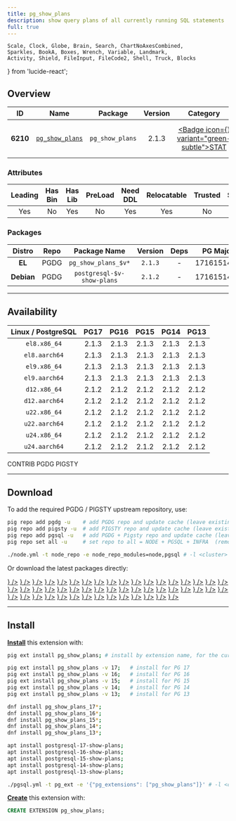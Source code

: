 ```yaml
---
title: pg_show_plans
description: show query plans of all currently running SQL statements
full: true
---
```


    Scale, Clock, Globe, Brain, Search, ChartNoAxesCombined,
    Sparkles, BookA, Boxes, Wrench, Variable, Landmark,
    Activity, Shield, FileInput, FileCode2, Shell, Truck, Blocks
} from 'lucide-react';

## Overview

| <TooltipIconButton tooltip="Extension unique identifier" side="top">ID</TooltipIconButton> | <TooltipIconButton tooltip="Extension name" side="top">Name</TooltipIconButton> | <TooltipIconButton tooltip="Package name for installation" side="top">Package</TooltipIconButton> | <TooltipIconButton tooltip="Latest available extension version" side="top">Version</TooltipIconButton> | <TooltipIconButton tooltip="Extension category" side="top">Category</TooltipIconButton> | <TooltipIconButton tooltip="Open source license" side="top">License</TooltipIconButton> | <TooltipIconButton tooltip="Programming language" side="top">Lang</TooltipIconButton> |
|:--------:|:--------:|:----------:|:--------------:|:---------------------------------------:|:------------------------------------------------------:|:----:|
| **6210** | [`pg_show_plans`](https://github.com/cybertec-postgresql/pg_show_plans) | `pg_show_plans` | 2.1.3 | <a href="/ext/stat" className="no-underline"><Badge icon={<Activity />} variant="green-subtle">STAT</Badge></a> | <a href="/ext/list/license#postgresql" className="no-underline"><Badge icon={<Scale />} variant="blue-subtle">PostgreSQL</Badge></a> | <a href="/ext/list/lang#c"><Badge icon={<FileCode2 />} variant="blue-subtle">C</Badge></a> |

### Attributes

| <TooltipIconButton tooltip="The Primary Leading extension in the Package" side="top">Leading</TooltipIconButton> | <TooltipIconButton tooltip="Contains binary utils" side="top">Has Bin</TooltipIconButton> | <TooltipIconButton tooltip="Contains .so shared library files" side="top">Has Lib</TooltipIconButton> | <TooltipIconButton tooltip="Requires preloading via shared_preload_libraries" side="top">PreLoad</TooltipIconButton> | <TooltipIconButton tooltip="Requires CREATE EXTENSION DDL command" side="top">Need DDL</TooltipIconButton> | <TooltipIconButton tooltip="Can be installed in any schema" side="top">Relocatable</TooltipIconButton> | <TooltipIconButton tooltip="Can be created by non-superuser" side="top">Trusted</TooltipIconButton> | <TooltipIconButton tooltip="Schemas used by this extension" side="top">Schemas</TooltipIconButton> |
|:-------:|:-------:|:-------:|:-------:|:--------:|:-----------:|:-------:|:-------:|
| Yes | No | Yes | No | Yes | Yes | No | - |

### Packages

| <TooltipIconButton tooltip="Linux distribution family, EL or Debian" side="top">Distro</TooltipIconButton> | <TooltipIconButton tooltip="Package repository" side="top">Repo</TooltipIconButton> | <TooltipIconButton tooltip="The RPM/DEB Package Name Pattern (replace $v with real pg major)" side="top">Package Name</TooltipIconButton> | <TooltipIconButton tooltip="Latest package version" side="top">Version</TooltipIconButton> | <TooltipIconButton tooltip="RPM/DEB Package dependencies" side="top">Deps</TooltipIconButton> | <TooltipIconButton tooltip="Available in these PostgreSQL Major Versions" side="top">PG Major</TooltipIconButton> |
|:----------:|:--------:|:------------------------:|:-----------:|:------------:|:------------------:|
|   **EL**   | <Badge variant="blue-subtle"><span className="font-bold">PGDG</span></Badge> | `pg_show_plans_$v*` | `2.1.3` | - | <Badge variant="green-subtle">17</Badge><Badge variant="green-subtle">16</Badge><Badge variant="green-subtle">15</Badge><Badge variant="green-subtle">14</Badge><Badge variant="green-subtle">13</Badge> |
| **Debian** | <Badge variant="blue-subtle"><span className="font-bold">PGDG</span></Badge> | `postgresql-$v-show-plans` | `2.1.2` | - | <Badge variant="green-subtle">17</Badge><Badge variant="green-subtle">16</Badge><Badge variant="green-subtle">15</Badge><Badge variant="green-subtle">14</Badge><Badge variant="green-subtle">13</Badge> |



------

## Availability

| <TooltipIconButton tooltip="Linux Distro Arch / PostgreSQL Major Version" side="top">Linux / PostgreSQL </TooltipIconButton> | **PG17** | **PG16** | **PG15** | **PG14** | **PG13** |
|:-----:|:-----:|:-----:|:-----:|:-----:|:-----:|
| `el8.x86_64` | <Badge variant="blue-subtle">2.1.3</Badge> | <Badge variant="blue-subtle">2.1.3</Badge> | <Badge variant="blue-subtle">2.1.3</Badge> | <Badge variant="blue-subtle">2.1.3</Badge> | <Badge variant="blue-subtle">2.1.3</Badge> |
| `el8.aarch64` | <Badge variant="blue-subtle">2.1.3</Badge> | <Badge variant="blue-subtle">2.1.3</Badge> | <Badge variant="blue-subtle">2.1.3</Badge> | <Badge variant="blue-subtle">2.1.3</Badge> | <Badge variant="blue-subtle">2.1.3</Badge> |
| `el9.x86_64` | <Badge variant="blue-subtle">2.1.3</Badge> | <Badge variant="blue-subtle">2.1.3</Badge> | <Badge variant="blue-subtle">2.1.3</Badge> | <Badge variant="blue-subtle">2.1.3</Badge> | <Badge variant="blue-subtle">2.1.3</Badge> |
| `el9.aarch64` | <Badge variant="blue-subtle">2.1.3</Badge> | <Badge variant="blue-subtle">2.1.3</Badge> | <Badge variant="blue-subtle">2.1.3</Badge> | <Badge variant="blue-subtle">2.1.3</Badge> | <Badge variant="blue-subtle">2.1.3</Badge> |
| `d12.x86_64` | <Badge variant="blue-subtle">2.1.2</Badge> | <Badge variant="blue-subtle">2.1.2</Badge> | <Badge variant="blue-subtle">2.1.2</Badge> | <Badge variant="blue-subtle">2.1.2</Badge> | <Badge variant="blue-subtle">2.1.2</Badge> |
| `d12.aarch64` | <Badge variant="blue-subtle">2.1.2</Badge> | <Badge variant="blue-subtle">2.1.2</Badge> | <Badge variant="blue-subtle">2.1.2</Badge> | <Badge variant="blue-subtle">2.1.2</Badge> | <Badge variant="blue-subtle">2.1.2</Badge> |
| `u22.x86_64` | <Badge variant="blue-subtle">2.1.2</Badge> | <Badge variant="blue-subtle">2.1.2</Badge> | <Badge variant="blue-subtle">2.1.2</Badge> | <Badge variant="blue-subtle">2.1.2</Badge> | <Badge variant="blue-subtle">2.1.2</Badge> |
| `u22.aarch64` | <Badge variant="blue-subtle">2.1.2</Badge> | <Badge variant="blue-subtle">2.1.2</Badge> | <Badge variant="blue-subtle">2.1.2</Badge> | <Badge variant="blue-subtle">2.1.2</Badge> | <Badge variant="blue-subtle">2.1.2</Badge> |
| `u24.x86_64` | <Badge variant="blue-subtle">2.1.2</Badge> | <Badge variant="blue-subtle">2.1.2</Badge> | <Badge variant="blue-subtle">2.1.2</Badge> | <Badge variant="blue-subtle">2.1.2</Badge> | <Badge variant="blue-subtle">2.1.2</Badge> |
| `u24.aarch64` | <Badge variant="blue-subtle">2.1.2</Badge> | <Badge variant="blue-subtle">2.1.2</Badge> | <Badge variant="blue-subtle">2.1.2</Badge> | <Badge variant="blue-subtle">2.1.2</Badge> | <Badge variant="blue-subtle">2.1.2</Badge> |

<Badge variant="green-subtle"><span className="font-black">CONTRIB</span></Badge> <Badge variant="blue-subtle"><span className="font-black">PGDG</span></Badge> <Badge variant="amber-subtle"><span className="font-black">PIGSTY</span></Badge>

------

## Download

To add the required PGDG / PIGSTY upstream repository, use:

```bash tab="pig"
pig repo add pgdg -u    # add PGDG repo and update cache (leave existing repos)
pig repo add pigsty -u  # add PIGSTY repo and update cache (leave existing repos)
pig repo add pgsql -u   # add PGDG + Pigsty repo and update cache (leave existing repos)
pig repo set all -u     # set repo to all = NODE + PGSQL + INFRA  (remove existing repos)
```
```bash tab="pigsty"
./node.yml -t node_repo -e node_repo_modules=node,pgsql # -l <cluster>
```

Or download the latest packages directly:

<Files>
    <Folder name="el8.x86_64">
        <a href="https://download.postgresql.org/pub/repos/yum/17/redhat/rhel-8-x86_64/pg_show_plans_17-2.1.3-1PGDG.rhel8.x86_64.rpm"><File name="pg_show_plans_17-2.1.3-1PGDG.rhel8.x86_64.rpm" icon={<Package className="text-emerald-500" />} /></a>
        <a href="https://download.postgresql.org/pub/repos/yum/16/redhat/rhel-8-x86_64/pg_show_plans_16-2.1.3-1PGDG.rhel8.x86_64.rpm"><File name="pg_show_plans_16-2.1.3-1PGDG.rhel8.x86_64.rpm" icon={<Package className="text-emerald-500" />} /></a>
        <a href="https://download.postgresql.org/pub/repos/yum/15/redhat/rhel-8-x86_64/pg_show_plans_15-2.1.3-1PGDG.rhel8.x86_64.rpm"><File name="pg_show_plans_15-2.1.3-1PGDG.rhel8.x86_64.rpm" icon={<Package className="text-emerald-500" />} /></a>
        <a href="https://download.postgresql.org/pub/repos/yum/14/redhat/rhel-8-x86_64/pg_show_plans_14-2.1.3-1PGDG.rhel8.x86_64.rpm"><File name="pg_show_plans_14-2.1.3-1PGDG.rhel8.x86_64.rpm" icon={<Package className="text-emerald-500" />} /></a>
        <a href="https://download.postgresql.org/pub/repos/yum/13/redhat/rhel-8-x86_64/pg_show_plans_13-2.1.3-1PGDG.rhel8.x86_64.rpm"><File name="pg_show_plans_13-2.1.3-1PGDG.rhel8.x86_64.rpm" icon={<Package className="text-emerald-500" />} /></a>
    </Folder>
    <Folder name="el8.aarch64">
        <a href="https://download.postgresql.org/pub/repos/yum/17/redhat/rhel-8-aarch64/pg_show_plans_17-2.1.3-1PGDG.rhel8.aarch64.rpm"><File name="pg_show_plans_17-2.1.3-1PGDG.rhel8.aarch64.rpm" icon={<Package className="text-orange-500" />} /></a>
        <a href="https://download.postgresql.org/pub/repos/yum/16/redhat/rhel-8-aarch64/pg_show_plans_16-2.1.3-1PGDG.rhel8.aarch64.rpm"><File name="pg_show_plans_16-2.1.3-1PGDG.rhel8.aarch64.rpm" icon={<Package className="text-orange-500" />} /></a>
        <a href="https://download.postgresql.org/pub/repos/yum/15/redhat/rhel-8-aarch64/pg_show_plans_15-2.1.3-1PGDG.rhel8.aarch64.rpm"><File name="pg_show_plans_15-2.1.3-1PGDG.rhel8.aarch64.rpm" icon={<Package className="text-orange-500" />} /></a>
        <a href="https://download.postgresql.org/pub/repos/yum/14/redhat/rhel-8-aarch64/pg_show_plans_14-2.1.3-1PGDG.rhel8.aarch64.rpm"><File name="pg_show_plans_14-2.1.3-1PGDG.rhel8.aarch64.rpm" icon={<Package className="text-orange-500" />} /></a>
        <a href="https://download.postgresql.org/pub/repos/yum/13/redhat/rhel-8-aarch64/pg_show_plans_13-2.1.3-1PGDG.rhel8.aarch64.rpm"><File name="pg_show_plans_13-2.1.3-1PGDG.rhel8.aarch64.rpm" icon={<Package className="text-orange-500" />} /></a>
    </Folder>
    <Folder name="el9.x86_64">
        <a href="https://download.postgresql.org/pub/repos/yum/17/redhat/rhel-9-x86_64/pg_show_plans_17-2.1.3-1PGDG.rhel9.x86_64.rpm"><File name="pg_show_plans_17-2.1.3-1PGDG.rhel9.x86_64.rpm" icon={<Package className="text-emerald-500" />} /></a>
        <a href="https://download.postgresql.org/pub/repos/yum/16/redhat/rhel-9-x86_64/pg_show_plans_16-2.1.3-1PGDG.rhel9.x86_64.rpm"><File name="pg_show_plans_16-2.1.3-1PGDG.rhel9.x86_64.rpm" icon={<Package className="text-emerald-500" />} /></a>
        <a href="https://download.postgresql.org/pub/repos/yum/15/redhat/rhel-9-x86_64/pg_show_plans_15-2.1.3-1PGDG.rhel9.x86_64.rpm"><File name="pg_show_plans_15-2.1.3-1PGDG.rhel9.x86_64.rpm" icon={<Package className="text-emerald-500" />} /></a>
        <a href="https://download.postgresql.org/pub/repos/yum/14/redhat/rhel-9-x86_64/pg_show_plans_14-2.1.3-1PGDG.rhel9.x86_64.rpm"><File name="pg_show_plans_14-2.1.3-1PGDG.rhel9.x86_64.rpm" icon={<Package className="text-emerald-500" />} /></a>
        <a href="https://download.postgresql.org/pub/repos/yum/13/redhat/rhel-9-x86_64/pg_show_plans_13-2.1.3-1PGDG.rhel9.x86_64.rpm"><File name="pg_show_plans_13-2.1.3-1PGDG.rhel9.x86_64.rpm" icon={<Package className="text-emerald-500" />} /></a>
    </Folder>
    <Folder name="el9.aarch64">
        <a href="https://download.postgresql.org/pub/repos/yum/17/redhat/rhel-9-aarch64/pg_show_plans_17-2.1.3-1PGDG.rhel9.aarch64.rpm"><File name="pg_show_plans_17-2.1.3-1PGDG.rhel9.aarch64.rpm" icon={<Package className="text-orange-500" />} /></a>
        <a href="https://download.postgresql.org/pub/repos/yum/16/redhat/rhel-9-aarch64/pg_show_plans_16-2.1.3-1PGDG.rhel9.aarch64.rpm"><File name="pg_show_plans_16-2.1.3-1PGDG.rhel9.aarch64.rpm" icon={<Package className="text-orange-500" />} /></a>
        <a href="https://download.postgresql.org/pub/repos/yum/15/redhat/rhel-9-aarch64/pg_show_plans_15-2.1.3-1PGDG.rhel9.aarch64.rpm"><File name="pg_show_plans_15-2.1.3-1PGDG.rhel9.aarch64.rpm" icon={<Package className="text-orange-500" />} /></a>
        <a href="https://download.postgresql.org/pub/repos/yum/14/redhat/rhel-9-aarch64/pg_show_plans_14-2.1.3-1PGDG.rhel9.aarch64.rpm"><File name="pg_show_plans_14-2.1.3-1PGDG.rhel9.aarch64.rpm" icon={<Package className="text-orange-500" />} /></a>
        <a href="https://download.postgresql.org/pub/repos/yum/13/redhat/rhel-9-aarch64/pg_show_plans_13-2.1.3-1PGDG.rhel9.aarch64.rpm"><File name="pg_show_plans_13-2.1.3-1PGDG.rhel9.aarch64.rpm" icon={<Package className="text-orange-500" />} /></a>
    </Folder>
    <Folder name="d12.x86_64">
        <a href="https://apt.postgresql.org/pub/repos/apt/pool/main/p/pg-show-plans/postgresql-17-show-plans_2.1.2-2.pgdg120+1_arm64.deb"><File name="postgresql-17-show-plans_2.1.2-2.pgdg120+1_arm64.deb" icon={<Box className="text-emerald-500" />} /></a>
        <a href="https://apt.postgresql.org/pub/repos/apt/pool/main/p/pg-show-plans/postgresql-16-show-plans_2.1.2-2.pgdg120+1_arm64.deb"><File name="postgresql-16-show-plans_2.1.2-2.pgdg120+1_arm64.deb" icon={<Box className="text-emerald-500" />} /></a>
        <a href="https://apt.postgresql.org/pub/repos/apt/pool/main/p/pg-show-plans/postgresql-15-show-plans_2.1.2-2.pgdg120+1_arm64.deb"><File name="postgresql-15-show-plans_2.1.2-2.pgdg120+1_arm64.deb" icon={<Box className="text-emerald-500" />} /></a>
        <a href="https://apt.postgresql.org/pub/repos/apt/pool/main/p/pg-show-plans/postgresql-14-show-plans_2.1.2-2.pgdg120+1_arm64.deb"><File name="postgresql-14-show-plans_2.1.2-2.pgdg120+1_arm64.deb" icon={<Box className="text-emerald-500" />} /></a>
        <a href="https://apt.postgresql.org/pub/repos/apt/pool/main/p/pg-show-plans/postgresql-13-show-plans_2.1.2-2.pgdg120+1_arm64.deb"><File name="postgresql-13-show-plans_2.1.2-2.pgdg120+1_arm64.deb" icon={<Box className="text-emerald-500" />} /></a>
    </Folder>
    <Folder name="d12.aarch64">
        <a href="https://apt.postgresql.org/pub/repos/apt/pool/main/p/pg-show-plans/postgresql-17-show-plans_2.1.2-2.pgdg120+1_amd64.deb"><File name="postgresql-17-show-plans_2.1.2-2.pgdg120+1_amd64.deb" icon={<Box className="text-orange-500" />} /></a>
        <a href="https://apt.postgresql.org/pub/repos/apt/pool/main/p/pg-show-plans/postgresql-16-show-plans_2.1.2-2.pgdg120+1_amd64.deb"><File name="postgresql-16-show-plans_2.1.2-2.pgdg120+1_amd64.deb" icon={<Box className="text-orange-500" />} /></a>
        <a href="https://apt.postgresql.org/pub/repos/apt/pool/main/p/pg-show-plans/postgresql-15-show-plans_2.1.2-2.pgdg120+1_amd64.deb"><File name="postgresql-15-show-plans_2.1.2-2.pgdg120+1_amd64.deb" icon={<Box className="text-orange-500" />} /></a>
        <a href="https://apt.postgresql.org/pub/repos/apt/pool/main/p/pg-show-plans/postgresql-14-show-plans_2.1.2-2.pgdg120+1_amd64.deb"><File name="postgresql-14-show-plans_2.1.2-2.pgdg120+1_amd64.deb" icon={<Box className="text-orange-500" />} /></a>
        <a href="https://apt.postgresql.org/pub/repos/apt/pool/main/p/pg-show-plans/postgresql-13-show-plans_2.1.2-2.pgdg120+1_amd64.deb"><File name="postgresql-13-show-plans_2.1.2-2.pgdg120+1_amd64.deb" icon={<Box className="text-orange-500" />} /></a>
    </Folder>
    <Folder name="u22.x86_64">
        <a href="https://apt.postgresql.org/pub/repos/apt/pool/main/p/pg-show-plans/postgresql-17-show-plans_2.1.2-2.pgdg22.04+1_amd64.deb"><File name="postgresql-17-show-plans_2.1.2-2.pgdg22.04+1_amd64.deb" icon={<Box className="text-emerald-500" />} /></a>
        <a href="https://apt.postgresql.org/pub/repos/apt/pool/main/p/pg-show-plans/postgresql-16-show-plans_2.1.2-2.pgdg22.04+1_amd64.deb"><File name="postgresql-16-show-plans_2.1.2-2.pgdg22.04+1_amd64.deb" icon={<Box className="text-emerald-500" />} /></a>
        <a href="https://apt.postgresql.org/pub/repos/apt/pool/main/p/pg-show-plans/postgresql-15-show-plans_2.1.2-2.pgdg22.04+1_amd64.deb"><File name="postgresql-15-show-plans_2.1.2-2.pgdg22.04+1_amd64.deb" icon={<Box className="text-emerald-500" />} /></a>
        <a href="https://apt.postgresql.org/pub/repos/apt/pool/main/p/pg-show-plans/postgresql-14-show-plans_2.1.2-2.pgdg22.04+1_amd64.deb"><File name="postgresql-14-show-plans_2.1.2-2.pgdg22.04+1_amd64.deb" icon={<Box className="text-emerald-500" />} /></a>
        <a href="https://apt.postgresql.org/pub/repos/apt/pool/main/p/pg-show-plans/postgresql-13-show-plans_2.1.2-2.pgdg22.04+1_amd64.deb"><File name="postgresql-13-show-plans_2.1.2-2.pgdg22.04+1_amd64.deb" icon={<Box className="text-emerald-500" />} /></a>
    </Folder>
    <Folder name="u22.aarch64">
        <a href="https://apt.postgresql.org/pub/repos/apt/pool/main/p/pg-show-plans/postgresql-17-show-plans_2.1.2-2.pgdg22.04+1_arm64.deb"><File name="postgresql-17-show-plans_2.1.2-2.pgdg22.04+1_arm64.deb" icon={<Box className="text-orange-500" />} /></a>
        <a href="https://apt.postgresql.org/pub/repos/apt/pool/main/p/pg-show-plans/postgresql-16-show-plans_2.1.2-2.pgdg22.04+1_arm64.deb"><File name="postgresql-16-show-plans_2.1.2-2.pgdg22.04+1_arm64.deb" icon={<Box className="text-orange-500" />} /></a>
        <a href="https://apt.postgresql.org/pub/repos/apt/pool/main/p/pg-show-plans/postgresql-15-show-plans_2.1.2-2.pgdg22.04+1_arm64.deb"><File name="postgresql-15-show-plans_2.1.2-2.pgdg22.04+1_arm64.deb" icon={<Box className="text-orange-500" />} /></a>
        <a href="https://apt.postgresql.org/pub/repos/apt/pool/main/p/pg-show-plans/postgresql-14-show-plans_2.1.2-2.pgdg22.04+1_arm64.deb"><File name="postgresql-14-show-plans_2.1.2-2.pgdg22.04+1_arm64.deb" icon={<Box className="text-orange-500" />} /></a>
        <a href="https://apt.postgresql.org/pub/repos/apt/pool/main/p/pg-show-plans/postgresql-13-show-plans_2.1.2-2.pgdg22.04+1_arm64.deb"><File name="postgresql-13-show-plans_2.1.2-2.pgdg22.04+1_arm64.deb" icon={<Box className="text-orange-500" />} /></a>
    </Folder>
    <Folder name="u24.x86_64">
        <a href="https://apt.postgresql.org/pub/repos/apt/pool/main/p/pg-show-plans/postgresql-17-show-plans_2.1.2-2.pgdg24.04+1_amd64.deb"><File name="postgresql-17-show-plans_2.1.2-2.pgdg24.04+1_amd64.deb" icon={<Box className="text-emerald-500" />} /></a>
        <a href="https://apt.postgresql.org/pub/repos/apt/pool/main/p/pg-show-plans/postgresql-16-show-plans_2.1.2-2.pgdg24.04+1_amd64.deb"><File name="postgresql-16-show-plans_2.1.2-2.pgdg24.04+1_amd64.deb" icon={<Box className="text-emerald-500" />} /></a>
        <a href="https://apt.postgresql.org/pub/repos/apt/pool/main/p/pg-show-plans/postgresql-15-show-plans_2.1.2-2.pgdg24.04+1_amd64.deb"><File name="postgresql-15-show-plans_2.1.2-2.pgdg24.04+1_amd64.deb" icon={<Box className="text-emerald-500" />} /></a>
        <a href="https://apt.postgresql.org/pub/repos/apt/pool/main/p/pg-show-plans/postgresql-14-show-plans_2.1.2-2.pgdg24.04+1_amd64.deb"><File name="postgresql-14-show-plans_2.1.2-2.pgdg24.04+1_amd64.deb" icon={<Box className="text-emerald-500" />} /></a>
        <a href="https://apt.postgresql.org/pub/repos/apt/pool/main/p/pg-show-plans/postgresql-13-show-plans_2.1.2-2.pgdg24.04+1_amd64.deb"><File name="postgresql-13-show-plans_2.1.2-2.pgdg24.04+1_amd64.deb" icon={<Box className="text-emerald-500" />} /></a>
    </Folder>
    <Folder name="u24.aarch64">
        <a href="https://apt.postgresql.org/pub/repos/apt/pool/main/p/pg-show-plans/postgresql-17-show-plans_2.1.2-2.pgdg24.04+1_arm64.deb"><File name="postgresql-17-show-plans_2.1.2-2.pgdg24.04+1_arm64.deb" icon={<Box className="text-orange-500" />} /></a>
        <a href="https://apt.postgresql.org/pub/repos/apt/pool/main/p/pg-show-plans/postgresql-16-show-plans_2.1.2-2.pgdg24.04+1_arm64.deb"><File name="postgresql-16-show-plans_2.1.2-2.pgdg24.04+1_arm64.deb" icon={<Box className="text-orange-500" />} /></a>
        <a href="https://apt.postgresql.org/pub/repos/apt/pool/main/p/pg-show-plans/postgresql-15-show-plans_2.1.2-2.pgdg24.04+1_arm64.deb"><File name="postgresql-15-show-plans_2.1.2-2.pgdg24.04+1_arm64.deb" icon={<Box className="text-orange-500" />} /></a>
        <a href="https://apt.postgresql.org/pub/repos/apt/pool/main/p/pg-show-plans/postgresql-14-show-plans_2.1.2-2.pgdg24.04+1_arm64.deb"><File name="postgresql-14-show-plans_2.1.2-2.pgdg24.04+1_arm64.deb" icon={<Box className="text-orange-500" />} /></a>
        <a href="https://apt.postgresql.org/pub/repos/apt/pool/main/p/pg-show-plans/postgresql-13-show-plans_2.1.2-2.pgdg24.04+1_arm64.deb"><File name="postgresql-13-show-plans_2.1.2-2.pgdg24.04+1_arm64.deb" icon={<Box className="text-orange-500" />} /></a>
    </Folder>
</Files>

------

## Install

[**Install**](/docs/pgsql/ext/install) this extension with:

```bash tab="pig"
pig ext install pg_show_plans; # install by extension name, for the current active PG version

pig ext install pg_show_plans -v 17;   # install for PG 17
pig ext install pg_show_plans -v 16;   # install for PG 16
pig ext install pg_show_plans -v 15;   # install for PG 15
pig ext install pg_show_plans -v 14;   # install for PG 14
pig ext install pg_show_plans -v 13;   # install for PG 13
```
```bash tab="yum" 
dnf install pg_show_plans_17*;
dnf install pg_show_plans_16*;
dnf install pg_show_plans_15*;
dnf install pg_show_plans_14*;
dnf install pg_show_plans_13*;
```
```bash tab="apt" 
apt install postgresql-17-show-plans;
apt install postgresql-16-show-plans;
apt install postgresql-15-show-plans;
apt install postgresql-14-show-plans;
apt install postgresql-13-show-plans;
```
```bash tab="ansible"
./pgsql.yml -t pg_ext -e '{"pg_extensions": ["pg_show_plans"]}' # -l <cls>
```

[**Create**](/docs/pgsql/ext/create) this extension with:

```sql
CREATE EXTENSION pg_show_plans;
```


